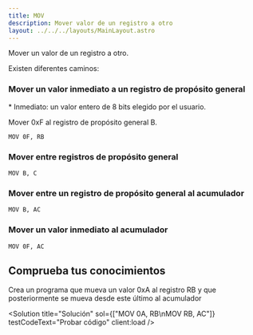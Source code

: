 ```yaml
---
title: MOV
description: Mover valor de un registro a otro
layout: ../../../layouts/MainLayout.astro
---
```



Mover un valor de un registro a otro.

Existen diferentes caminos:

### Mover un valor inmediato a un registro de propósito general
\* Inmediato: un valor entero de 8 bits elegido por el usuario.

Mover 0xF al registro de propósito general B.
```
MOV 0F, RB
```

### Mover entre registros de propósito general

```
MOV B, C
```

### Mover entre un registro de propósito general al acumulador

```
MOV B, AC
```

### Mover un valor inmediato al acumulador

```
MOV 0F, AC
```

## Comprueba tus conocimientos

Crea un programa que mueva un valor 0xA al registro RB y que posteriormente se mueva desde este último al acumulador

<Solution title="Solución" sol={["MOV 0A, RB\nMOV RB, AC"]} testCodeText="Probar código" client:load />